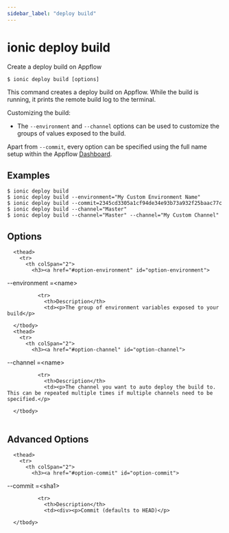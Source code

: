 ```yaml
---
sidebar_label: "deploy build"
---
```



# ionic deploy build

Create a deploy build on Appflow

```shell
$ ionic deploy build [options]
```

This command creates a deploy build on Appflow. While the build is running, it prints the remote build log to the terminal.

Customizing the build:
- The `--environment` and `--channel` options can be used to customize the groups of values exposed to the build.

Apart from `--commit`, every option can be specified using the full name setup within the Appflow [Dashboard](https://dashboard.ionicframework.com).
## Examples

```shell
$ ionic deploy build 
$ ionic deploy build --environment="My Custom Environment Name"
$ ionic deploy build --commit=2345cd3305a1cf94de34e93b73a932f25baac77c
$ ionic deploy build --channel="Master"
$ ionic deploy build --channel="Master" --channel="My Custom Channel"
```

## Options


<table className="reference-table">
  
      <thead>
        <tr>
          <th colSpan="2">
            <h3><a href="#option-environment" id="option-environment">
  --environment
  <span class="option-spec"> =&lt;name&gt;</span>
</a></h3>
          </th>
        </tr>
      </thead>
      <tbody>
        
              <tr>
                <th>Description</th>
                <td><p>The group of environment variables exposed to your build</p>
</td>
              </tr>
              
      </tbody>
      <thead>
        <tr>
          <th colSpan="2">
            <h3><a href="#option-channel" id="option-channel">
  --channel
  <span class="option-spec"> =&lt;name&gt;</span>
</a></h3>
          </th>
        </tr>
      </thead>
      <tbody>
        
              <tr>
                <th>Description</th>
                <td><p>The channel you want to auto deploy the build to. This can be repeated multiple times if multiple channels need to be specified.</p>
</td>
              </tr>
              
      </tbody>
</table>



## Advanced Options


<table className="reference-table">
  
      <thead>
        <tr>
          <th colSpan="2">
            <h3><a href="#option-commit" id="option-commit">
  --commit
  <span class="option-spec"> =&lt;sha1&gt;</span>
</a></h3>
          </th>
        </tr>
      </thead>
      <tbody>
        
              <tr>
                <th>Description</th>
                <td><div><p>Commit (defaults to HEAD)</p>
</div></td>
              </tr>
              
      </tbody>
</table>


